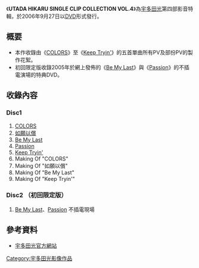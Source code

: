 {{unreferenced|time=2017-01-20T08:48:30+00:00}}
{{Infobox Album | <!-- See Wikipedia:WikiProject_Albums -->
| Name        = UTADA HIKARU SINGLE CLIP COLLECTION VOL.4
| Type        = 音樂錄像
| Artist      = [[宇多田光|宇多田光]]
| Cover       = Utada_UH4.jpg
| Released    = 2006年9月27日
| Genre       = [[J-Pop|J-Pop]]
| Label       = [[東芝EMI|東芝EMI]]
| Reviews     = 
| Last album  = [[Easy_Breezy|Easy Breezy]] <br />（2004年）
| This album  = '''UTADA HIKARU SINGLE CLIP COLLECTION VOL.4'''<br />（2006年）
| Next album  = [[UTADA_UNITED_2006|UTADA UNITED 2006]]<br />（2006年）
}}

《'''UTADA HIKARU SINGLE CLIP COLLECTION VOL.4'''》為[[宇多田光|宇多田光]]第四部影音特輯，於2006年9月27日以[[DVD|DVD]]形式發行。

== 概要 ==
*本作收錄由《[[COLORS_(單曲)|COLORS]]》至《[[Keep_Tryin'|Keep Tryin']]》的五首單曲所有PV及部份PV的製作花絮。
*初回限定版收錄2005年於網上發佈的《[[Be_My_Last|Be My Last]]》與《[[Passion|Passion]]》的不插電演場的特典DVD。

== 收錄內容 ==
=== Disc1 ===
#[[COLORS_(單曲)|COLORS]]
#[[如願以償|如願以償]]
#[[Be_My_Last|Be My Last]]
#[[Passion|Passion]]
#[[Keep_Tryin'|Keep Tryin']]
#Making Of "COLORS"
#Making Of "如願以償"
#Making Of "Be My Last"
#Making Of "Keep Tryin'"

=== Disc2 （初回限定版）===
#[[Be_My_Last|Be My Last]]、[[Passion|Passion]] 不插電現場

== 參考資料 ==
*[https://web.archive.org/web/20161118000102/http://www.utadahikaru.jp/disco/dvd12.htm 宇多田光官方網站]
{{Utada Hikaru}}


[[Category:宇多田光影像作品|Category:宇多田光影像作品]]